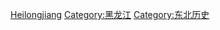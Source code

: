 {{Catnav|頁面分類|各種主題的頁面分類|依中国各省来作的分类|中国各地历史}}
{{Catnav|頁面分類|历史|各國歷史|中国历史|中国各地历史}}
{{Catmore}}
{{Commonscat|History of Heilongjiang}}

[[Category:中国各省历史|Heilongjiang]]
[[Category:黑龙江|Category:黑龙江]]
[[Category:东北历史|Category:东北历史]]
